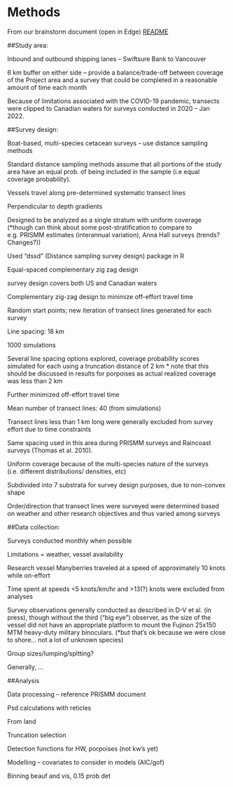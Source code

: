 # Methods

From our brainstorm document (open in Edge)
[README](https://086gc.sharepoint.com/:w:/r/sites/SCI-PacificAquaticEcosystemandMarineMammalsSectionESD-CeMoRe/Shared%20Documents/CeMoRe/Reporting/Year%201%20report%20files/CeMoRE%20inital%20brainstorm%20for%20report.docx?d=w5e3300f7ac084311b81c9eee4d199acf&csf=1&web=1&e=Vu5Qsy)

##Study area: 

Inbound and outbound shipping lanes – Swiftsure Bank to Vancouver  

6 km buffer on either side – provide a balance/trade-off between coverage of the Project area and a survey that could be completed in a reasonable amount of time each month 

Because of limitations associated with the COVID-19 pandemic, transects were clipped to Canadian waters for surveys conducted in 2020 – Jan 2022. 

 

##Survey design: 

Boat-based, multi-species cetacean surveys – use distance sampling methods 

Standard distance sampling methods assume that all portions of the study area have an equal prob. of being included in the sample (i.e equal coverage probability).  

Vessels travel along pre-determined systematic transect lines 

Perpendicular to depth gradients 

Designed to be analyzed as a single stratum with uniform coverage (*though can think about some post-stratification to compare to e.g. PRISMM estimates (interannual variation), Anna Hall surveys (trends? Changes?)) 

Used “dssd” (Distance sampling survey design) package in R 

Equal-spaced complementary zig zag design  

survey design covers both US and Canadian waters 

Complementary zig-zag design to minimize off-effort travel time 

Random start points; new iteration of transect lines generated for each survey 

Line spacing: 18 km 

1000 simulations  

Several line spacing options explored, coverage probability scores simulated for each using a truncation distance of 2 km * note that this should be discussed in results for porpoises as actual realized coverage was less than 2 km 

Further minimized off-effort travel time 

Mean number of transect lines: 40 (from simulations) 

Transect lines less than 1 km long were generally excluded from survey effort due to time constraints 

Same spacing used in this area during PRISMM surveys and Raincoast surveys (Thomas et al. 2010). 

Uniform coverage because of the multi-species nature of the surveys (i.e. different distributions/ densities, etc) 

Subdivided into 7 substrata for survey design purposes, due to non-convex shape 

Order/direction that transect lines were surveyed were determined based on weather and other research objectives and thus varied among surveys 

 

##Data collection: 

Surveys conducted monthly when possible  

Limitations = weather, vessel availability 

Research vessel Manyberries traveled at a speed of approximately 10 knots while on-effort 

Time spent at speeds <5 knots/km/hr and >13(?) knots were excluded from analyses 

Survey observations generally conducted as described in D-V et al. (in press), though without the third (“big eye”) observer, as the size of the vessel did not have an appropriate platform to mount the Fujinon 25x150 MTM heavy-duty military binoculars. (*but that’s ok because we were close to shore… not a lot of unknown species) 

Group sizes/lumping/spltting? 

Generally, … 

 

 

##Analysis 

Data processing – reference PRISMM document 

Psd calculations with reticles 

From land 

Truncation selection 

Detection functions for HW, porpoises (not kw’s yet) 

Modelling – covariates to consider in models (AIC/gof) 

Binning beauf and vis, 0.15 prob det 

 